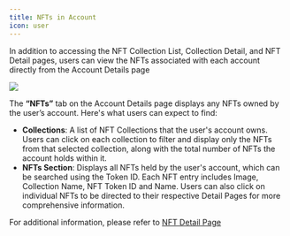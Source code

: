```yaml
---
title: NFTs in Account
icon: user
---
```


In addition to accessing the NFT Collection List, Collection Detail, and NFT Detail pages, users can view the NFTs associated with each account directly from the Account Details page

<Frame>
  <img src="/images/user-docs/move/account/move-account-nfts.jpg" />
</Frame>

The **“NFTs”** tab on the Account Details page displays any NFTs owned by the user’s account. Here's what users can expect to find:

- **Collections**: A list of NFT Collections that the user's account owns. Users can click on each collection to filter and display only the NFTs from that selected collection, along with the total number of NFTs the account holds within it.
- **NFTs Section**: Displays all NFTs held by the user's account, which can be searched using the Token ID. Each NFT entry includes Image, Collection Name, NFT Token ID and Name. Users can also click on individual NFTs to be directed to their respective Detail Pages for more comprehensive information.

For additional information, please refer to [NFT Detail Page](https://docs.alleslabs.com/user-guide/move/nfts/detail-page)